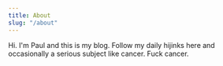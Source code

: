 ---
title: About
slug: "/about"
---

Hi. I'm Paul and this is my blog. Follow my daily hijinks here and occasionally a serious subject like cancer. Fuck cancer.
